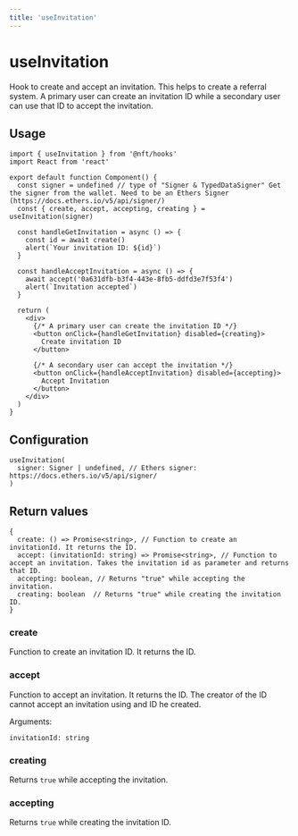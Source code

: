 ```yaml
---
title: 'useInvitation'
---
```


# useInvitation

Hook to create and accept an invitation. This helps to create a referral system. A primary user can create an invitation ID while a secondary user can use that ID to accept the invitation.

## Usage

```tsx
import { useInvitation } from '@nft/hooks'
import React from 'react'

export default function Component() {
  const signer = undefined // type of "Signer & TypedDataSigner" Get the signer from the wallet. Need to be an Ethers Signer (https://docs.ethers.io/v5/api/signer/)
  const { create, accept, accepting, creating } = useInvitation(signer)

  const handleGetInvitation = async () => {
    const id = await create()
    alert(`Your invitation ID: ${id}`)
  }

  const handleAcceptInvitation = async () => {
    await accept('0a631dfb-b3f4-443e-8fb5-ddfd3e7f53f4')
    alert(`Invitation accepted`)
  }

  return (
    <div>
      {/* A primary user can create the invitation ID */}
      <button onClick={handleGetInvitation} disabled={creating}>
        Create invitation ID
      </button>

      {/* A secondary user can accept the invitation */}
      <button onClick={handleAcceptInvitation} disabled={accepting}>
        Accept Invitation
      </button>
    </div>
  )
}
```

## Configuration

```tsx
useInvitation(
  signer: Signer | undefined, // Ethers signer: https://docs.ethers.io/v5/api/signer/
)
```

## Return values

```tsx
{
  create: () => Promise<string>, // Function to create an invitationId. It returns the ID.
  accept: (invitationId: string) => Promise<string>, // Function to accept an invitation. Takes the invitation id as parameter and returns that ID.
  accepting: boolean, // Returns "true" while accepting the invitation.
  creating: boolean  // Returns "true" while creating the invitation ID.
}
```

### create

Function to create an invitation ID. It returns the ID.

### accept

Function to accept an invitation. It returns the ID. The creator of the ID cannot accept an invitation using and ID he created.

Arguments:

```tsx
invitationId: string
```

### creating

Returns `true` while accepting the invitation.

### accepting

Returns `true` while creating the invitation ID.
